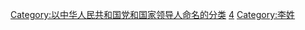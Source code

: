 {{Catmore}}

[[Category:以中华人民共和国党和国家领导人命名的分类|Category:以中华人民共和国党和国家领导人命名的分类]]
[[Category:中华人民共和国国务院总理|4]]
[[Category:李姓|Category:李姓]]